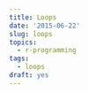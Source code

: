 ```yaml
---
title: Loops
date: '2015-06-22'
slug: loops
topics:
  - r-programming
tags:
  - loops
draft: yes
---
```


